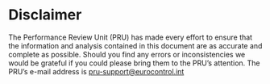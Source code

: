 # Disclaimer {.unnumbered}



::: {.callout-note appearance="simple" icon=false .blue data-latex=""}

The Performance Review Unit (PRU) has made every effort to ensure that the information and analysis contained in this document are as accurate and complete as possible. Should you find any errors or inconsistencies we would be grateful if you could please bring them to the PRU's attention. The PRU's e-mail address is [pru-support\@eurocontrol.int](mailto:pru-support@eurocontrol.int){.email}
:::
